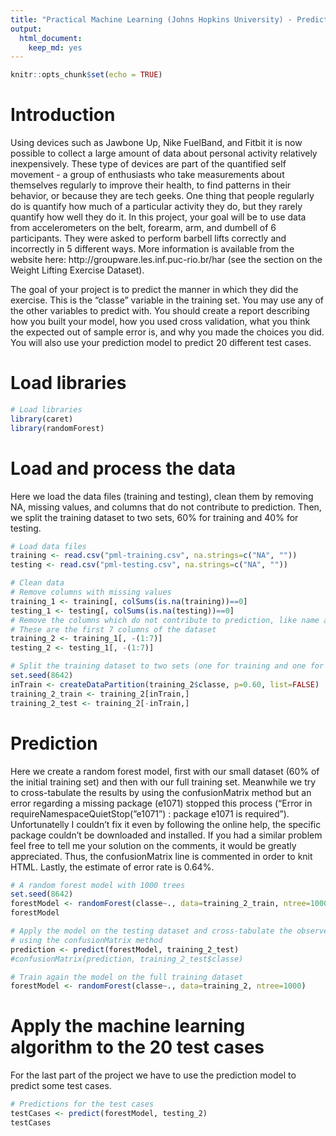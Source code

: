 ---
title: "Practical Machine Learning (Johns Hopkins University) - Prediction Assignment Writeup"
output: 
  html_document: 
    keep_md: yes
---

```{r setup, include=FALSE}
knitr::opts_chunk$set(echo = TRUE)
```

# Introduction
Using devices such as Jawbone Up, Nike FuelBand, and Fitbit it is now possible to collect a large amount of data about personal activity relatively inexpensively. These type of devices are part of the quantified self movement - a group of enthusiasts who take measurements about themselves regularly to improve their health, to find patterns in their behavior, or because they are tech geeks. One thing that people regularly do is quantify how much of a particular activity they do, but they rarely quantify how well they do it. In this project, your goal will be to use data from accelerometers on the belt, forearm, arm, and dumbell of 6 participants. They were asked to perform barbell lifts correctly and incorrectly in 5 different ways. More information is available from the website here: http://groupware.les.inf.puc-rio.br/har (see the section on the Weight Lifting Exercise Dataset).

The goal of your project is to predict the manner in which they did the exercise. This is the "classe" variable in the training set. You may use any of the other variables to predict with. You should create a report describing how you built your model, how you used cross validation, what you think the expected out of sample error is, and why you made the choices you did. You will also use your prediction model to predict 20 different test cases.

# Load libraries
```{r}
# Load libraries
library(caret)
library(randomForest)
```

# Load and process the data
Here we load the data files (training and testing), clean them by removing NA,  missing values, and columns that do not contribute to prediction. Then, we split the training dataset to two sets, 60% for training and 40% for testing.
```{r}
# Load data files
training <- read.csv("pml-training.csv", na.strings=c("NA", ""))
testing <- read.csv("pml-testing.csv", na.strings=c("NA", ""))

# Clean data
# Remove columns with missing values
training_1 <- training[, colSums(is.na(training))==0]
testing_1 <- testing[, colSums(is.na(testing))==0]
# Remove the columns which do not contribute to prediction, like name and time
# These are the first 7 columns of the dataset
training_2 <- training_1[, -(1:7)]
testing_2 <- testing_1[, -(1:7)]

# Split the training dataset to two sets (one for training and one for testing)
set.seed(8642)
inTrain <- createDataPartition(training_2$classe, p=0.60, list=FALSE)
training_2_train <- training_2[inTrain,]
training_2_test <- training_2[-inTrain,]
```

# Prediction
Here we create a random forest model, first with our small dataset (60% of the initial training set) and then with our full training set. Meanwhile we try to cross-tabulate the results by using the confusionMatrix method but an error regarding a missing package (e1071) stopped this process ("Error in requireNamespaceQuietStop("e1071") : package e1071 is required"). Unfortunatelly I couldn't fix it even by following the online help, the specific package couldn't be downloaded and installed. If you had a similar problem feel free to tell me your solution on the comments, it would be greatly appreciated. Thus, the confusionMatrix line is commented in order to knit HTML. Lastly, the estimate of error rate is 0.64%.
```{r}
# A random forest model with 1000 trees
set.seed(8642)
forestModel <- randomForest(classe~., data=training_2_train, ntree=1000)
forestModel

# Apply the model on the testing dataset and cross-tabulate the observed and predicted classes
# using the confusionMatrix method
prediction <- predict(forestModel, training_2_test)
#confusionMatrix(prediction, training_2_test$classe)

# Train again the model on the full training dataset 
forestModel <- randomForest(classe~., data=training_2, ntree=1000)
```

# Apply the machine learning algorithm to the 20 test cases
For the last part of the project we have to use the prediction model to predict some test cases.
```{r}
# Predictions for the test cases
testCases <- predict(forestModel, testing_2)
testCases
```
